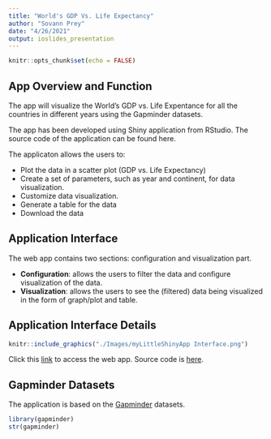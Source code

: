 ```yaml
---
title: "World's GDP Vs. Life Expectancy"
author: "Sovann Prey"
date: "4/26/2021"
output: ioslides_presentation
---
```


```r
knitr::opts_chunk$set(echo = FALSE)
```

## App Overview and Function
The app will visualize the World's GDP vs. Life Expentance for all the countries in different years using the Gapminder datasets.

The app has been developed using Shiny application from RStudio. The source code of the application can be found here.

The applicaton allows the users to:

- Plot the data in a scatter plot (GDP vs. Life Expectancy)
- Create a set of parameters, such as year and continent, for data visualization.
- Customize data visualization.
- Generate a table for the data
- Download the data

## Application Interface
The web app contains two sections: configuration and visualization part.

- **Configuration**: allows the users to filter the data and configure visualization of the data.
- **Visualization**: allows the users to see the (filtered) data being visualized in the form of graph/plot and table.

## Application Interface Details
```r
knitr::include_graphics("./Images/myLittleShinyApp Interface.png")
```

Click this [link](https://sovann.shinyapps.io/myLittleShinyApp/) to access the web app. Source code is [here](https://github.com/preysovann/dvdp2/tree/master/myLittleShinyApp).

## Gapminder Datasets
The application is based on the [Gapminder](https://cran.r-project.org/web/packages/gapminder/README.html) datasets.

```r
library(gapminder)
str(gapminder)
```